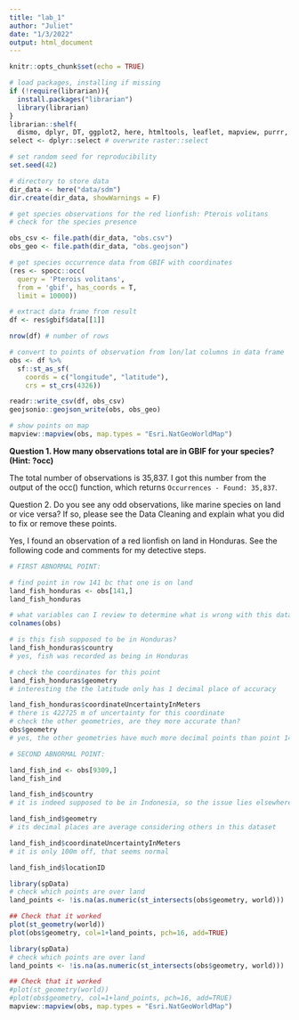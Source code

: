 ```yaml
---
title: "lab_1"
author: "Juliet"
date: "1/3/2022"
output: html_document
---
```


```r
knitr::opts_chunk$set(echo = TRUE)
```

```r
# load packages, installing if missing
if (!require(librarian)){
  install.packages("librarian")
  library(librarian)
}
librarian::shelf(
  dismo, dplyr, DT, ggplot2, here, htmltools, leaflet, mapview, purrr, raster, readr, rgbif, rgdal, rJava, sdmpredictors, sf, spocc, tidyr)
select <- dplyr::select # overwrite raster::select

# set random seed for reproducibility
set.seed(42)

# directory to store data
dir_data <- here("data/sdm")
dir.create(dir_data, showWarnings = F)
```

```r
# get species observations for the red lionfish: Pterois volitans
# check for the species presence 

obs_csv <- file.path(dir_data, "obs.csv")
obs_geo <- file.path(dir_data, "obs.geojson")

# get species occurrence data from GBIF with coordinates
(res <- spocc::occ(
  query = 'Pterois volitans', 
  from = 'gbif', has_coords = T,
  limit = 10000))
```

```r
# extract data frame from result
df <- res$gbif$data[[1]] 

nrow(df) # number of rows
```

```r
# convert to points of observation from lon/lat columns in data frame
obs <- df %>% 
  sf::st_as_sf(
    coords = c("longitude", "latitude"),
    crs = st_crs(4326))

readr::write_csv(df, obs_csv)
geojsonio::geojson_write(obs, obs_geo)

# show points on map
mapview::mapview(obs, map.types = "Esri.NatGeoWorldMap")
```

**Question 1. How many observations total are in GBIF for your species? (Hint: ?occ)**

The total number of observations is 35,837. I got this number from the output of the occ() function, which returns `Occurrences - Found: 35,837`.


Question 2. Do you see any odd observations, like marine species on land or vice versa? If so, please see the Data Cleaning and explain what you did to fix or remove these points.

Yes, I found an observation of a red lionfish on land in Honduras. See the following code and comments for my detective steps.

```r
# FIRST ABNORMAL POINT:

# find point in row 141 bc that one is on land
land_fish_honduras <- obs[141,]
land_fish_honduras

# what variables can I review to determine what is wrong with this data?
colnames(obs)

# is this fish supposed to be in Honduras?
land_fish_honduras$country
# yes, fish was recorded as being in Honduras

# check the coordinates for this point
land_fish_honduras$geometry
# interesting the the latitude only has 1 decimal place of accuracy 

land_fish_honduras$coordinateUncertaintyInMeters
# there is 422725 m of uncertainty for this coordinate
# check the other geometries, are they more accurate than?
obs$geometry
# yes, the other geometries have much more decimal points than point 141, so this point is indeed supposed to be in honduras it is just less acurate

# SECOND ABNORMAL POINT:

land_fish_ind <- obs[9309,]
land_fish_ind

land_fish_ind$country
# it is indeed supposed to be in Indonesia, so the issue lies elsewhere

land_fish_ind$geometry
# its decimal places are average considering others in this dataset

land_fish_ind$coordinateUncertaintyInMeters
# it is only 100m off, that seems normal

land_fish_ind$locationID
```

```r
library(spData)
# check which points are over land
land_points <- !is.na(as.numeric(st_intersects(obs$geometry, world)))

## Check that it worked
plot(st_geometry(world))
plot(obs$geometry, col=1+land_points, pch=16, add=TRUE)
```

```r
library(spData)
# check which points are over land
land_points <- !is.na(as.numeric(st_intersects(obs$geometry, world)))

## Check that it worked
#plot(st_geometry(world))
#plot(obs$geometry, col=1+land_points, pch=16, add=TRUE)
mapview::mapview(obs, map.types = "Esri.NatGeoWorldMap")
```






